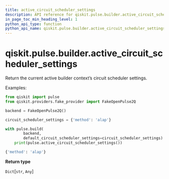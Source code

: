 ```yaml
---
title: active_circuit_scheduler_settings
description: API reference for qiskit.pulse.builder.active_circuit_scheduler_settings
in_page_toc_min_heading_level: 1
python_api_type: function
python_api_name: qiskit.pulse.builder.active_circuit_scheduler_settings
---
```


# qiskit.pulse.builder.active\_circuit\_scheduler\_settings

<Function id="qiskit.pulse.builder.active_circuit_scheduler_settings" github="https://github.com/qiskit/qiskit/tree/stable/0.21/qiskit/pulse/builder.py" signature="active_circuit_scheduler_settings()">
  Return the current active builder context’s circuit scheduler settings.

  Examples:

  ```python
  from qiskit import pulse
  from qiskit.providers.fake_provider import FakeOpenPulse2Q

  backend = FakeOpenPulse2Q()

  circuit_scheduler_settings = {'method': 'alap'}

  with pulse.build(
          backend,
          default_circuit_scheduler_settings=circuit_scheduler_settings):
      print(pulse.active_circuit_scheduler_settings())
  ```

  ```python
  {'method': 'alap'}
  ```

  **Return type**

  `Dict`\[`str`, `Any`]
</Function>

